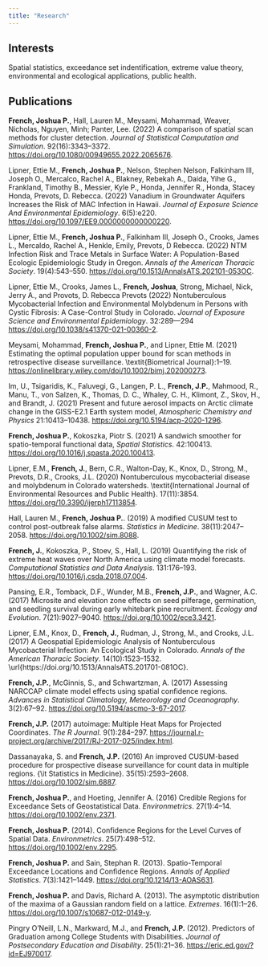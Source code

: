 ---
title: "Research"
---

## Interests
  
Spatial statistics, exceedance set indentification, extreme value theory, environmental and ecological applications, public health.

## Publications

**French, Joshua P.**, Hall, Lauren M., Meysami, Mohammad, Weaver, Nicholas, Nguyen, Minh; Panter, Lee. (2022) A comparison of spatial scan methods for cluster detection. *Journal of Statistical Computation and Simulation*. 92(16):3343--3372. [https://doi.org/10.1080/00949655.2022.2065676](https://doi.org/10.1080/00949655.2022.2065676).

Lipner, Ettie M., **French, Joshua P.**, Nelson, Stephen Nelson, Falkinham III, Joseph O., Mercalco, Rachel A., Blakney, Rebekah A., Daida, Yihe G., Frankland, Timothy B., Messier, Kyle P., Honda, Jennifer R., Honda, Stacey Honda, Prevots, D. Rebecca. (2022) Vanadium in Groundwater Aquifers Increases the Risk of MAC Infection in Hawaii. *Journal of Exposure Science And Environmental Epidemiology*. 6(5):e220. [https://doi.org/10.1097/EE9.0000000000000220](https://doi.org/10.1097/EE9.0000000000000220).

Lipner, Ettie M., **French, Joshua P.**, Falkinham III, Joseph O., Crooks, James L., Mercaldo, Rachel A., Henkle, Emily, Prevots, D Rebecca. (2022) NTM Infection Risk and Trace Metals in Surface Water: A Population-Based Ecologic Epidemiologic Study in Oregon. *Annals of the American Thoracic Society*. 19(4):543--550. [https://doi.org/10.1513/AnnalsATS.202101-053OC](https://doi.org/10.1513/AnnalsATS.202101-053OC).

Lipner, Ettie M., Crooks, James L., **French, Joshua**, Strong, Michael, Nick, Jerry A., and Provots, D. Rebecca Prevots (2022) Nontuberculous Mycobacterial Infection and Environmental Molybdenum in Persons with Cystic Fibrosis: A Case-Control Study in Colorado. *Journal of Exposure Science and Environmental Epidemiology*. 32:289---294 [https://doi.org/10.1038/s41370-021-00360-2](https://doi.org/10.1038/s41370-021-00360-2).

Meysami, Mohammad, **French, Joshua P.**, and Lipner, Ettie M. (2021) Estimating the optimal population upper bound for scan methods in retrospective disease surveillance. \\textit{Biometrical Journal}:1--19. [https://onlinelibrary.wiley.com/doi/10.1002/bimj.202000273](https://onlinelibrary.wiley.com/doi/10.1002/bimj.202000273).

Im, U., Tsigaridis, K., Faluvegi, G., Langen, P. L., **French, J.P.**, Mahmood, R., Manu, T., von Salzen, K., Thomas, D. C., Whaley, C. H., Klimont, Z., Skov, H., and Brandt, J. (2021) Present and future aerosol impacts on Arctic climate change in the GISS-E2.1 Earth system model, *Atmospheric Chemistry and Physics* 21:10413--10438. [https://doi.org/10.5194/acp-2020-1296](https://doi.org/10.5194/acp-2020-1296).

**French, Joshua P.**, Kokoszka, Piotr S. (2021) A sandwich smoother for spatio-temporal functional data, *Spatial Statistics*. 42:100413. [https://doi.org/10.1016/j.spasta.2020.100413](https://doi.org/10.1016/j.spasta.2020.100413).

Lipner, E.M., **French, J.**, Bern, C.R., Walton-Day, K., Knox, D., Strong, M., Prevots, D.R., Crooks, J.L. (2020) Nontuberculous mycobacterial disease and molybdenum in Colorado watersheds. \\textit{International Journal of Environmental Resources and Public Health}. 17(11):3854. [https://doi.org/10.3390/ijerph17113854](https://doi.org/10.3390/ijerph17113854).

Hall, Lauren M., **French, Joshua P.**. (2019) A modified CUSUM test to control post-outbreak false alarms. *Statistics in Medicine*. 38(11):2047--2058. [https://doi.org/10.1002/sim.8088](https://doi.org/10.1002/sim.8088).

**French, J.**, Kokoszka, P., Stoev, S., Hall, L. (2019) Quantifying the risk of extreme heat waves over North America using climate model forecasts. *Computational Statistics and Data Analysis*. 131:176--193. [https://doi.org/10.1016/j.csda.2018.07.004](https://doi.org/10.1016/j.csda.2018.07.004).

Pansing, E.R., Tomback, D.F., Wunder, M.B., **French, J.P.**, and Wagner, A.C. (2017) Microsite and elevation zone effects on seed pilferage, germination, and seedling survival during early whitebark pine recruitment. *Ecology and Evolution*. 7(21):9027--9040. [https://doi.org/10.1002/ece3.3421](https://doi.org/10.1002/ece3.3421).

Lipner, E.M., Knox, D., **French, J.**, Rudman, J., Strong, M., and Crooks, J.L. (2017) A Geospatial Epidemiologic Analysis of Nontuberculous Mycobacterial Infection: An Ecological Study in Colorado. *Annals of the American Thoracic Society*. 14(10):1523--1532. \\url{https://doi.org/10.1513/AnnalsATS.201701-081OC}.

**French, J.P.**, McGinnis, S., and Schwartzman, A. (2017) Assessing NARCCAP climate model effects using spatial confidence regions. *Advances in Statistical Climatology, Meteorology and Oceanography*. 3(2):67--92. [https://doi.org/10.5194/ascmo-3-67-2017](https://doi.org/10.5194/ascmo-3-67-2017).

**French, J.P.** (2017) autoimage: Multiple Heat Maps for Projected Coordinates. *The R Journal*. 9(1):284--297. [https://journal.r-project.org/archive/2017/RJ-2017-025/index.html](https://journal.r-project.org/archive/2017/RJ-2017-025/index.html).

Dassanayaka, S. and **French, J.P.** (2016) An improved CUSUM-based procedure for prospective disease surveillance for count data in multiple regions. {\\it Statistics in Medicine}. 35(15):2593--2608. [https://doi.org/10.1002/sim.6887](https://doi.org/10.1002/sim.6887).

**French, Joshua P.**, and Hoeting, Jennifer A. (2016) Credible Regions for Exceedance Sets of Geostatistical Data. *Environmetrics*. 27(1):4--14. [https://doi.org/10.1002/env.2371](https://doi.org/10.1002/env.2371).

**French, Joshua P.** (2014). Confidence Regions for the Level Curves of Spatial Data. *Environmetrics*. 25(7):498--512. [https://doi.org/10.1002/env.2295](https://doi.org/10.1002/env.2295).

**French, Joshua P.** and Sain, Stephan R. (2013). Spatio-Temporal Exceedance Locations and Confidence Regions. *Annals of Applied Statistics*. 7(3):1421--1449. [https://doi.org/10.1214/13-AOAS631](https://doi.org/10.1214/13-AOAS631).

**French, Joshua P.** and Davis, Richard A. (2013). The asymptotic distribution of the maxima of a Gaussian random field on a lattice. *Extremes*. 16(1):1--26. [https://doi.org/10.1007/s10687-012-0149-y](https://doi.org/10.1007/s10687-012-0149-y).

Pingry O'Neill, L.N., Markward, M.J., and **French, J.P.** (2012). Predictors of Graduation among College Students with Disabilities. *Journal of Postsecondary Education and Disability*. 25(1):21--36. [https://eric.ed.gov/?id=EJ970017](https://eric.ed.gov/?id=EJ970017).
